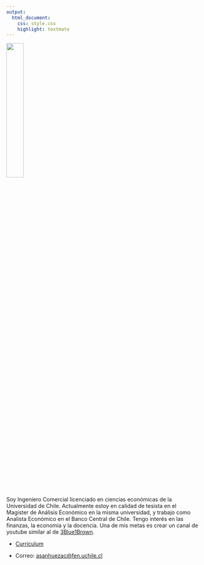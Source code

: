 ```yaml
---
output: 
  html_document:
    css: style.css
    highlight: textmate
---
```


![](Imagenes/Foto.png){width=30%}

Soy Ingeniero Comercial licenciado en ciencias económicas de la Universidad de Chile. Actualmente estoy en calidad de tesista en el Magister de Análisis Económico en la misma universidad, y trabajo como Analista Económico en el Banco Central de Chile. Tengo interés en las finanzas, la economía y la docencia. Una de mis metas es crear un canal de youtube similar al de [3Blue1Brown](https://www.youtube.com/c/3blue1brown). 

- [Currículum](archivos/CV_Agustin_Sanhueza.pdf)

- Correo: <asanhuezac@fen.uchile.cl>


